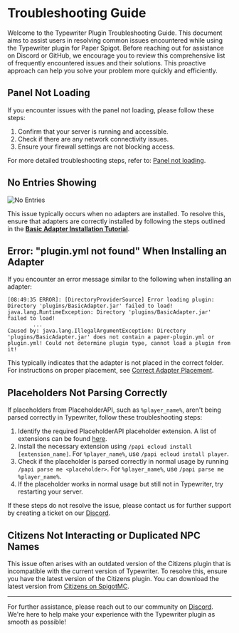 # Troubleshooting Guide

Welcome to the Typewriter Plugin Troubleshooting Guide. This document aims to assist users in resolving common issues encountered while using the Typewriter plugin for Paper Spigot. Before reaching out for assistance on Discord or GitHub, we encourage you to review this comprehensive list of frequently encountered issues and their solutions. This proactive approach can help you solve your problem more quickly and efficiently.

## Panel Not Loading

If you encounter issues with the panel not loading, please follow these steps:

1. Confirm that your server is running and accessible.
2. Check if there are any network connectivity issues.
3. Ensure your firewall settings are not blocking access.

For more detailed troubleshooting steps, refer to: [Panel not loading](troubleshooting/ports).

## No Entries Showing

![No Entries](../assets/troubleshooting/no-entries.png)

This issue typically occurs when no adapters are installed. To resolve this, ensure that adapters are correctly installed by following the steps outlined in the **[Basic Adapter Installation Tutorial](../installation-guide#basic-adapter)**.

## Error: "plugin.yml not found" When Installing an Adapter

If you encounter an error message similar to the following when installing an adapter:

```log
[08:49:35 ERROR]: [DirectoryProviderSource] Error loading plugin: Directory 'plugins/BasicAdapter.jar' failed to load!
java.lang.RuntimeException: Directory 'plugins/BasicAdapter.jar' failed to load!
        ...
Caused by: java.lang.IllegalArgumentException: Directory 'plugins/BasicAdapter.jar' does not contain a paper-plugin.yml or plugin.yml! Could not determine plugin type, cannot load a plugin from it!
```

This typically indicates that the adapter is not placed in the correct folder. For instructions on proper placement, see [Correct Adapter Placement](troubleshooting/adapters#correct-adapter-placement).

## Placeholders Not Parsing Correctly

If placeholders from PlaceholderAPI, such as `%player_name%`, aren't being parsed correctly in Typewriter, follow these troubleshooting steps:

1. Identify the required PlaceholderAPI placeholder extension. A list of extensions can be found [here](https://github.com/PlaceholderAPI/PlaceholderAPI/wiki/Placeholders).
2. Install the necessary extension using `/papi ecloud install [extension_name]`. For `%player_name%`, use `/papi ecloud install player`.
3. Check if the placeholder is parsed correctly in normal usage by running `/papi parse me <placeholder>`. For `%player_name%`, use `/papi parse me %player_name%`.
4. If the placeholder works in normal usage but still not in Typewriter, try restarting your server.

If these steps do not resolve the issue, please contact us for further support by creating a ticket on our [Discord](https://discord.gg/HtbKyuDDBw).


## Citizens Not Interacting or Duplicated NPC Names

This issue often arises with an outdated version of the Citizens plugin that is incompatible with the current version of Typewriter. To resolve this, ensure you have the latest version of the Citizens plugin. You can download the latest version from [Citizens on SpigotMC](https://www.spigotmc.org/resources/citizens.13811/).

---

For further assistance, please reach out to our community on [Discord](https://discord.gg/HtbKyuDDBw). We're here to help make your experience with the Typewriter plugin as smooth as possible!
